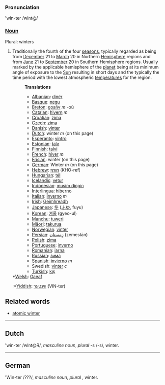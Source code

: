 ===Pronunciation===
'win-ter /wInt@/
===[[Noun]]===
Plural: winters
#Traditionally the fourth of the four [[season]]s, typically regarded as being from [[December]] 21 to [[March]] 20 in Northern [[Hemisphere]] regions and from [[June]] 21 to [[September]] 20 in Southern Hemisphere regions. Usually marked by the applicable hemisphere of the [[planet]] being at its minimum angle of exposure to the [[Sun]] resulting in short days and the typically the time period with the lowest atmospheric [[temperature]]s for the region.
#:'''Translations'''
#:*[[Albanian]]: [[dinër]]
#:*[[Basque]]: [[negu]]
#:*[[Breton]]: [[goañv]] ''m'' -où
#:*[[Catalan]]: [[hivern]] ''m''
#:*[[Croatian]]: [[zima]]
#:*[[Czech]]: [[zima]]
#:*[[Danish]]: [[vinter]]
#:*[[Dutch]]: winter ''m'' (on this page)
#:*[[Esperanto]]: [[vintro]]
#:*[[Estonian]]: [[talv]]
#:*[[Finnish]]: [[talvi]]
#:*[[French]]: [[hiver]] ''m''
#:*[[Frisian]]: winter (on this page)
#:*[[German]]: Winter ''m'' (on this page)
#:*[[Hebrew]]: [[חורף]] (KHO-ref)
#:*[[Hungarian]]: [[tél]]
#:*[[Icelandic]]: [[vetur]]
#:*[[Indonesian]]: [[musim dingin]]
#:*[[Interlingua]]: [[hiberno]]
#:*[[Italian]]: [[inverno]] ''m''
#:*[[Irish]]: [[Geimhreadh]]
#:*[[Japanese]]: [[冬]] ([[ふゆ]], fuyu)
#:*[[Korean]]: [[겨울]] (gyeo-ul)
#:*[[Manchu]]: [[tuweri]]
#:*[[Mäori]]: [[takurua]]
#:*[[Norwegian]]: [[vinter]]
#:*[[Persian]]: [[زِمِستان]] (zemestān)
#:*[[Polish]]: [[zima]]
#:*[[Portuguese]]: [[inverno]]
#:*[[Romanian]]: [[iarna]]
#:*[[Russian]]: [[зима]]
#:*[[Spanish]]: [[invierno]] ''m''
#:*Swedish: [[vinter]] ''c''
#:*[[Turkish]]: [[kış]]
#;*[[Welsh]]: [[Gaeaf]]
#:*[[Yiddish]]: [[װינטער]] (VIN-ter)

==Related words==
*[[atomic winter]]
----
== Dutch ==
'win-ter /wInt@R/, ''masculine noun'', ''plural'' -s /-s/, winter.
----
== German ==
'Win-ter /???/, ''masculine noun'', ''plural'' , winter.